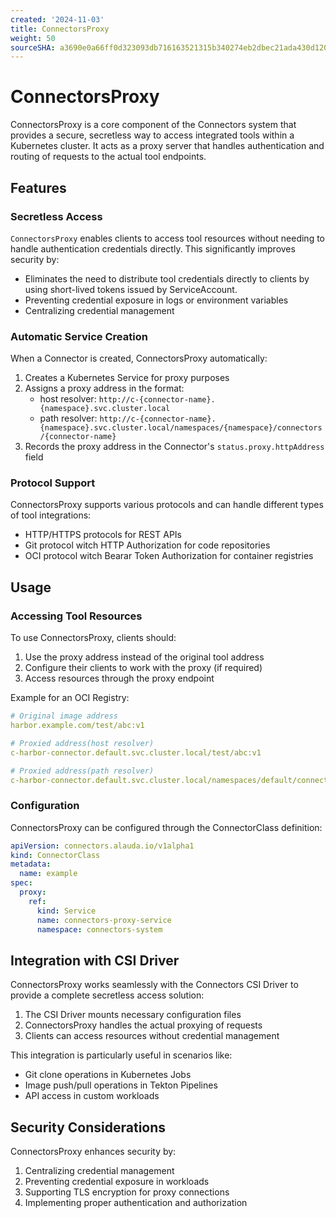 ```yaml
---
created: '2024-11-03'
title: ConnectorsProxy
weight: 50
sourceSHA: a3690e0a66ff0d323093db716163521315b340274eb2dbec21ada430d120870d
---
```


# ConnectorsProxy

ConnectorsProxy is a core component of the Connectors system that provides a secure, secretless way to access integrated tools within a Kubernetes cluster. It acts as a proxy server that handles authentication and routing of requests to the actual tool endpoints.

## Features

### Secretless Access

`ConnectorsProxy` enables clients to access tool resources without needing to handle authentication credentials directly. This significantly improves security by:

- Eliminates the need to distribute tool credentials directly to clients by using short-lived tokens issued by ServiceAccount.
- Preventing credential exposure in logs or environment variables
- Centralizing credential management

### Automatic Service Creation

When a Connector is created, ConnectorsProxy automatically:

1. Creates a Kubernetes Service for proxy purposes
2. Assigns a proxy address in the format:
   - host resolver: `http://c-{connector-name}.{namespace}.svc.cluster.local`
   - path resolver: `http://c-{connector-name}.{namespace}.svc.cluster.local/namespaces/{namespace}/connectors/{connector-name}`
3. Records the proxy address in the Connector's `status.proxy.httpAddress` field

### Protocol Support

ConnectorsProxy supports various protocols and can handle different types of tool integrations:

- HTTP/HTTPS protocols for REST APIs
- Git protocol witch HTTP Authorization for code repositories
- OCI protocol witch Bearar Token Authorization for container registries

## Usage

### Accessing Tool Resources

To use ConnectorsProxy, clients should:

1. Use the proxy address instead of the original tool address
2. Configure their clients to work with the proxy (if required)
3. Access resources through the proxy endpoint

Example for an OCI Registry:

```yaml
# Original image address
harbor.example.com/test/abc:v1

# Proxied address(host resolver)
c-harbor-connector.default.svc.cluster.local/test/abc:v1

# Proxied address(path resolver)
c-harbor-connector.default.svc.cluster.local/namespaces/default/connectors/harbor/test/abc:v1
```

### Configuration

ConnectorsProxy can be configured through the ConnectorClass definition:

```yaml
apiVersion: connectors.alauda.io/v1alpha1
kind: ConnectorClass
metadata:
  name: example
spec:
  proxy:
    ref:
      kind: Service
      name: connectors-proxy-service
      namespace: connectors-system
```

## Integration with CSI Driver

ConnectorsProxy works seamlessly with the Connectors CSI Driver to provide a complete secretless access solution:

1. The CSI Driver mounts necessary configuration files
2. ConnectorsProxy handles the actual proxying of requests
3. Clients can access resources without credential management

This integration is particularly useful in scenarios like:

- Git clone operations in Kubernetes Jobs
- Image push/pull operations in Tekton Pipelines
- API access in custom workloads

## Security Considerations

ConnectorsProxy enhances security by:

1. Centralizing credential management
2. Preventing credential exposure in workloads
3. Supporting TLS encryption for proxy connections
4. Implementing proper authentication and authorization
